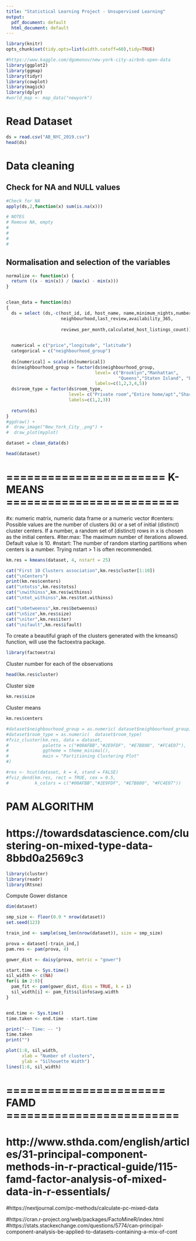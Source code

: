 ```yaml
---
title: "Statistical Learning Project - Unsupervised Learning"
output:
  pdf_document: default
  html_document: default
---
```



```r
library(knitr)
opts_chunk$set(tidy.opts=list(width.cutoff=60),tidy=TRUE)
```



```r
#https://www.kaggle.com/dgomonov/new-york-city-airbnb-open-data
library(ggplot2)
library(ggmap)
library(tidyr)
library(cowplot)
library(magick)
library(dplyr)
#world_map <- map_data("newyork")


```


# Read Dataset 

```r
ds = read.csv("AB_NYC_2019.csv")
head(ds)
```

# Data cleaning 

## Check for NA and NULL values
```r

#Check for NA
apply(ds,2,function(x) sum(is.na(x)))

# NOTES
# Remove NA, empty
#
#
#
#

```

## Normalisation and selection of the variables

```r

normalize <- function(x) {
  return ((x - min(x)) / (max(x) - min(x)))
}


clean_data = function(ds)
{
  ds = select (ds,-c(host_id, id, host_name, name,minimum_nights,number_of_reviews,
                     neighbourhood,last_review,availability_365,
                     
                     reviews_per_month,calculated_host_listings_count))
 

  numerical = c("price","longitude", "latitude")
  categorical = c("neighbourhood_group")
  
  ds[numerical] = scale(ds[numerical])
  ds$neighbourhood_group = factor(ds$neighbourhood_group, 
                                  level= c("Brooklyn","Manhattan",
                                           "Queens","Staten Island", "Bronx"), 
                                  labels=c(1,2,3,4,5))
  ds$room_type = factor(ds$room_type, 
                        level= c("Private room","Entire home/apt","Shared room"), 
                        labels=c(1,2,3))
  
  return(ds)
}
#ggdraw() +
#  draw_image("New_York_City_.png") +
#  draw_plot(myplot)

dataset = clean_data(ds)

head(dataset)
```

# ======================= K-MEANS =========================

#x: numeric matrix, numeric data frame or a numeric vector
#centers: Possible values are the number of clusters (k) or a set of initial (distinct) cluster centers. If a number, a random set of (distinct) rows in x is chosen as the initial centers.
#iter.max: The maximum number of iterations allowed. Default value is 10.
#nstart: The number of random starting partitions when centers is a number. Trying nstart > 1 is often recommended.


```r
km.res = kmeans(dataset, 4, nstart = 25)

cat("First 10 Clusters association",km.res$cluster[1:10])
cat("\nCenters")
print(km.res$centers)
cat("\ntotss",km.res$totss)
cat("\nwithinss",km.res$withinss)
cat("\ntot_withinss",km.res$tot.withinss)

cat("\nbetweenss",km.res$betweenss)
cat("\nSize",km.res$size)
cat("\niter",km.res$iter)
cat("\nifault",km.res$ifault)

```

To create a beautiful graph of the clusters generated with the kmeans() function, will use the factoextra package.
```r
library(factoextra)

```

Cluster number for each of the observations
```r
head(km.res$cluster)
```

Cluster size
```r
km.res$size
```

Cluster means
```r
km.res$centers
```

```r
#dataset$neighbourhood_group = as.numeric( dataset$neighbourhood_group)
#dataset$room_type = as.numeric(  dataset$room_type)
#fviz_cluster(km.res, data = dataset,
#             palette = c("#00AFBB","#2E9FDF", "#E7B800", "#FC4E07"),
#             ggtheme = theme_minimal(),
#             main = "Partitioning Clustering Plot"
#)

#res <- hcut(dataset, k = 4, stand = FALSE)
#fviz_dend(km.res, rect = TRUE, cex = 0.5,
#          k_colors = c("#00AFBB","#2E9FDF", "#E7B800", "#FC4E07"))

```



# PAM ALGORITHM 
# https://towardsdatascience.com/clustering-on-mixed-type-data-8bbd0a2569c3
```r
library(cluster)
library(readr)
library(Rtsne)
```


Compute Gower distance
```r
dim(dataset)

smp_size <- floor(0.9 * nrow(dataset))
set.seed(123)

train_ind <- sample(seq_len(nrow(dataset)), size = smp_size)

prova = dataset[-train_ind,]
pam.res <- pam(prova, 4)

gower_dist <- daisy(prova, metric = "gower")

```

```r

start.time <- Sys.time()
sil_width <- c(NA)
for(i in 2:8){  
  pam_fit <- pam(gower_dist, diss = TRUE, k = i)  
  sil_width[i] <- pam_fit$silinfo$avg.width  
}


end.time <- Sys.time()
time.taken <- end.time - start.time

print("-- Time: -- ")
time.taken
print("")

plot(1:8, sil_width,
      xlab = "Number of clusters",
      ylab = "Silhouette Width")
lines(1:8, sil_width)

```

# ======================= FAMD =========================

# http://www.sthda.com/english/articles/31-principal-component-methods-in-r-practical-guide/115-famd-factor-analysis-of-mixed-data-in-r-essentials/

#https://nextjournal.com/pc-methods/calculate-pc-mixed-data


#https://cran.r-project.org/web/packages/FactoMineR/index.html
#https://stats.stackexchange.com/questions/5774/can-principal-component-analysis-be-applied-to-datasets-containing-a-mix-of-cont